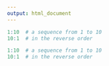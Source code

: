 ```yaml
---
output: html_document
---
```


```r
1:10  # a sequence from 1 to 10
10:1  # in the reverse order
```




```r
1:10  # a sequence from 1 to 10
10:1  # in the reverse order
```